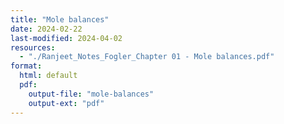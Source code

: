 ```yaml
--- 
title: "Mole balances" 
date: 2024-02-22
last-modified: 2024-04-02
resources:
  - "./Ranjeet_Notes_Fogler_Chapter 01 - Mole balances.pdf"
format:
  html: default
  pdf:
    output-file: "mole-balances"
    output-ext: "pdf"
---
```

